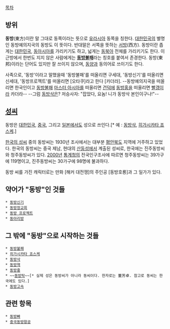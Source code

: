 [[목차]]

== 방위 ==
'''동방'''(東方)이란 말 그대로 동쪽이라는 뜻으로 [[유라시아]] 동쪽을 칭한다. [[대한민국]]의 별명인 동방예의지국의 동방도 이 뜻이다. 반대말은 서쪽을 뜻하는 [[서방]](西方). 동방이란 좁게는 [[대한민국]], [[동아시아]]를 가리키기도 하고, 넓게는 [[동북아]] 전체를 가리키기도 한다. 이 근방에서 한번도 지지 않은 사람에게는 '''[[동방불패]]'''라는 칭호를 붙여서 존경한다. 동방(東邦)이라는 단어도 있지만 잘 쓰이지 않으며, [[동양]]과 동의어로 쓰이기도 한다.

사족으로, '동방'이라고 말했을때 '동방불패'를 떠올리면 구세대, '동방신기'를 떠올리면 신세대, '동방프로젝트'를 떠올리면 [오타쿠]라고 한다 [카더라]. --동방예의지국을 떠올리면 한국인이고 [[동방불패]] [[마스터 아시아]]를 떠올리면 [[건덕]]에 [[동방홍]]을 떠올리면 [[빨갱이]]라 카더라-- --그럼 [[동방삭]]은? 저승사자: "잡았다, 요놈! 니가 동방삭 본인이구나!"--

== [[성씨]] ==
동방은 [[대한민국]], [[중국]], 그리고 [[일본]]에서도 성으로 쓰인다.[* 예 : [[동방삭]], [[히가시카타 죠스케]].]

[[한국의 성씨]] 중의 동방씨는 1930년 조사에서는 대부분 [[평안북도]] 지역에 거주하고 있었다. 한국의 동방씨는 중국 제남, 현대의 [[산둥성]]에서 계출된 성씨로, 한국에는 진주동방씨와 청주동방씨가 있다. [[2000년]] [[통계청]]의 전국인구조사에 따르면 청주동방씨는 39가구에 119명이고, 진주동방씨는 30가구에 98명에 불과하다.

동방 씨를 가진 캐릭터로는 만화 [해커 대전쟁]의 주인공 [동방호룡]과 그 일가가 있다.

== 약어가 "동방"인 것들 ==
 * [[동방신기]]
 * [[동방정교회]]
 * [[동방 프로젝트]]
 * [[동아리방]]

== 그 밖에 "동방"으로 시작하는 것들 ==
 * [[동방불패]]
 * [[히가시카타 죠스케]]
 * [[동방삭]]
 * [[동방역]]
 * [[동방홍]]
 * ~~[[동팡저우|동방탁]]~~[* 실제 성은 동방씨가 아니라 동씨이다. 한자로는 董芳卓. 참고로 동씨는 한국에도 있다.]
 * [[동방고속]]
== 관련 항목 ==
 * [[동방빠]]
 * [[중국동방항공]]
